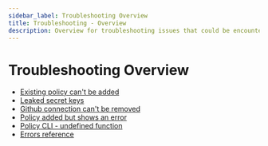 ```yaml
---
sidebar_label: Troubleshooting Overview
title: Troubleshooting - Overview
description: Overview for troubleshooting issues that could be encountered while using Aserto
---
```


# Troubleshooting Overview

- [Existing policy can't be added](existing-policy-cannot-be-added)
- [Leaked secret keys](leaked-secret-keys)
- [Github connection can't be removed](github-connection-cannot-be-removed)
- [Policy added but shows an error](policy-added-but-shows-error)
- [Policy CLI - undefined function](rego-type-error-undefined-function)
- [Errors reference](errors-reference)
